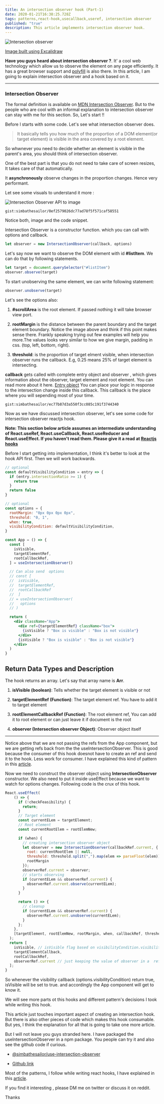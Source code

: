 ```yaml
---
title: An intersection observer hook (Part-1)
date: 2020-01-21T16:38:25.728Z
tags: patterns,react-hook,usecallback,useref, intersection observer
published: "true"
description: This article implements intersection observer hook.
---
```


![Intersection observer](./coverpage.png)

[Image built using Excalidraw](https://excalidraw.com/)

**Have you guys heard about intersection observer ?**. It' a cool web technology which allow us to observe the element on any page efficiently. It has a great browser support and [polyfill](https://github.com/w3c/IntersectionObserver) is also there. In this article, I am going to explain intersection observer and a hook based on it.

---

### Intersection Observer

The formal definition is available on [MDN Intersection Observer](https://developer.mozilla.org/en-US/docs/Web/API/Intersection_Observer_API). But to the people who are cool with an informal explanation to intersection observer can stay with me for this section. So, Let's start !!

Before I starts with some code. Let's see what intersection observer does.

> It basically tells you how much of the proportion of a DOM element(or target element) is
> visible in the area covered by a root element.

So whwnever you need to decide whether an element is visible in the parent's area, you should think of intersection observer.

One of the best part is that you do not need to take care of screen resizes, It takes care of that automatically.

It **asynchronously** observe changes in the proportion changes. Hence very performant.

Let see some visuals to understand it more :

![Intersection Observer API to image](./intersectionobserver.png)

`gist:simbathesailor/0ef2579026dc77ad78f5f571caf58551`

Notice both, image and the code snippet.

Intersection Observer is a constructor function. which you can call with options and callback.

```jsx
let observer = new IntersectionObserver(callback, options)
```

Let's say now we want to observe the DOM element with id **#listItem**. We can do that by following statements.

```jsx
let target = document.querySelector("#listItem")
observer.observe(target)
```

To start unobserving the same element, we can write following statement:

```jsx
observer.unobserve(target)
```

Let's see the options also:

1. **#scrollArea** is the root element. If passed nothing it will take browser view port.

2. **rootMargin** is the distance between the parent boundary and the target element boundary. Notice the image above and think if this point makes sense there. Frankly speaking trying out few examples will help you more.The values looks very similar to how we give margin, padding in css. (top, left, bottom, right).

3. **threshold**: is the proportion of target elment visible, when intersection observer runs the callback. E.g, 0.25 means 25% of target element is intersecting.

**callback** gets called with complete entry object and observer , which gives information about the observer, target element and root element. You can read more about it here. [Entry object](https://developer.mozilla.org/en-US/docs/Web/API/IntersectionObserverEntry)
You can place your logic in response to the intersection change inside this callback. This callback is the place where you will sepending most of your time.

`gist:simbathesailor/ec77b87d3a550f3cc085c191f3744340`

Now as we have discussed intersection observer, let's see some code for intersection observer reactjs hook.

**Note: This section below article assumes an intermediate understanding of React.useRef, React.useCallback, React.useReducer and React.useEffect. If you haven't read them. Please give it a read at [Reactjs hooks](https://reactjs.org/docs/hooks-intro.html)**

Before I start getting into implementation, I think it's better to look at the hook API first. Then we will work backwards.

```jsx {18-22,24,31}
// optional
const defaultVisibilityCondition = entry => {
  if (entry.intersectionRatio >= 1) {
    return true
  }
  return false
}

// optional
const options = {
  rootMargin: "0px 0px 0px 0px",
  threshold: "0, 1",
  when: true,
  visibilityCondition: defaultVisibilityCondition,
}

const App = () => {
  const [
    isVisible,
    targetElementRef,
    rootCallbackRef,
  ] = useIntersectionObserver()

  // Can also send  options
  // const [
  //  isVisible,
  //  targetElementRef,
  //  rootCallbackRef
  //  ]
  // = useIntersectionObserver(
  //   options
  // )

  return (
    <div className="App">
      <div ref={targetElementRef} className="box">
        {isVisible ? "Box is visible" : "Box is not visible"}
      </div>
      {isVisible ? "Box is visible" : "Box is not visible"}
    </div>
  )
}
```

## Return Data Types and Description

The hook returns an array. Let's say that array name is **Arr**.

1. **isVisible (boolean)**: Tells whether the target element is visible or not

2. **targetElementRef (Function)**: The target element ref. You have to add it to target element

3. **rootElementCallbackRef (Function)**: The root element ref, You can add it to root element or can just leave it if document is the root

4. **observer (Intersection observer Object)**: Observer object itself

---

Notice above that we are not passing the refs from the App component, but we are getting refs back from the the useIntersectionObserver. This is good because the consumer of this hook doesnot have to create an ref and send it to the hook. Less work for consumer. I have explained this kind of pattern in this [article](https://simbathesailor.dev/useful-patterns-with-react-hooks/).

Now we need to construct the observer object using **IntersectionObserver** constructor. We also need to put it inside useEffect because we want to watch for options changes. Following code is the crux of this hook.

```jsx
React.useEffect(
    () => {
      if (!checkFeasibility) {
        return;
      }
      // Target element
      const currentELem = targetElement;
      // Root element
      const currentRootElem = rootElemNew;

      if (when) {
        // creating intersection observer object
        let observer = new IntersectionObserver(callbackRef.current, {
          root: currentRootElem || null,
          threshold: threshold.split(",").map(elem => parseFloat(elem)),
          rootMargin
        });
        observerRef.current = observer;
        // starts observing
        if (currentELem && observerRef.current) {
          observerRef.current.observe(currentELem);
        }
      }

      return () => {
        // cleanup
        if (currentELem && observerRef.current) {
          observerRef.current.unobserve(currentELem);
        }
      };
    },
    [targetElement, rootElemNew, rootMargin, when, callbackRef, threshold]
  );
  return [
    isVisible, // isVisible flag based on visibilityCondition.visibilityCondition
    targetElementCallback,
    rootCallbackRef,
    observerRef.current // just keeping the value of observer in a  ref
  ];
}
```

So whenever the visibility callback (options.visibilityCondition) return true, isVisible will be set to true. and accordingly the App component will get to know it.

We will see more parts ot this hooks and different pattern's decisions I took while writing this hook.

This article just touches important aspect of creating an intersection hook. But there is also other pieces of code which makes this hook consumable. But yes, I think the explanation for all that is going to take one more article.

But I will not leave you guys stranded here. I have packaged the useIntersectionObserver in a npm package. You people can try it and also see the github code if curious.

- [@simbathesailor/use-intersection-observer](https://www.npmjs.com/package/@simbathesailor/use-intersection-observer)

- [Github link](https://github.com/simbathesailor/use-intersection-observer)

Most of the patterns, I follow while writing react hooks, I have explained
in this [article](https://simbathesailor.dev/useful-patterns-with-react-hooks/).

If you find it interesting , please DM me on twitter or discuss it on reddit.

Thanks
